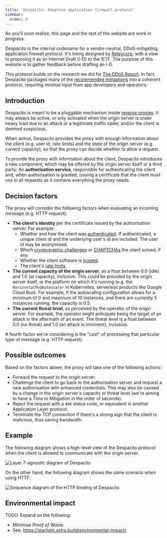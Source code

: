 ```yaml
---
title: 'Despacito: Adaptive application firewall protocol'
sidebar:
  order: 0
---
```



<Aside type="caution">
  As you'll soon realise, this page and the rest of the website are work in progress.
</Aside>

_Despacito_ is the internal codename for a vendor-neutral,
DDoS-mitigating, application firewall protocol.
It's being designed by [Relaycorp](https://relaycorp.tech),
with a view to proposing it as an Internet Draft (I-D) to the IETF.
The purpose of this website is to gather feedback before drafting an I-D.

This protocol builds on the research we did for [The DDoS Report](https://ddos.report).
In fact,
Despacito packages many of the [recommended mitigations](https://ddos.report/mitigations/) into a coherent protocol,
requiring minimal input from app developers and operators.

## Introduction

Despacito is meant to be a pluggable mechanism inside
[reverse proxies](https://ddos.report/mitigations/reverse-proxies/).
It may always be active,
or only activated when the origin server is under heavy load
due to an attack or a legitimate traffic spike,
and/or the client is deemed suspicious.

When active,
Despacito provides the proxy with enough information about the client (e.g. user id, rate limits)
and the state of the origin server (e.g. current capacity),
so that the proxy can decide whether to allow a request.

To provide the proxy with information about the client,
Despacito introduces a new component,
which may be offered by the origin server itself or a third party:
An **authorisation service**,
responsible for authenticating the client and,
when authorisation is granted,
issuing a certificate that the client must use in all requests
as it contains everything the proxy needs.

## Decision factors

The proxy will consider the following factors when evaluating an incoming message
(e.g. HTTP request):

- **The client's identity** per the certificate issued by the authorisation server. For example:
  - Whether and how the client was [authenticated](https://ddos.report/mitigations/authentication/). If authenticated, a unique client id and the underlying user's id are included. The user id may be anonymised.
  - Which [cryptographic challenges](https://ddos.report/mitigations/crypto-challenges/) or [CHAPTCHAs](https://ddos.report/mitigations/captchas/) the client solved, if any.
  - Whether the client software is [trusted](https://ddos.report/mitigations/client-integrity/).
  - The client's [rate limits](https://ddos.report/mitigations/rate-limiting/).
- **The current capacity of the origin server**,
  as a float between 0.0 (idle) and 1.0 (at capacity), inclusive.
  This could be provided by the origin server itself,
  or the platform on which it's running
  (e.g. the `HorizontalPodAutoscaler` in Kubernetes, serverless products like Google Cloud Run).
  For example,
  if the autoscaling configuration allows for a minimum of 0 and maximum of 10 instances,
  and there are currently 5 instances running,
  the capacity is 0.5.
- **The current threat level**, as perceived by the operator of the origin server.
  For example, the operator might anticipate being the target of an attack in the aftermath of an event.
  The threat level is a float between 0.0 (no threat) and 1.0 (an attack is imminent), inclusive.

A fourth factor we're considering is the "cost" of processing that particular type of message
(e.g. HTTP request).

## Possible outcomes

Based on the factors above, the proxy will take one of the following actions:

- Forward the request to the origin server.
- Challenge the client to go back to the authorisation server
  and request a new authorisation with enhanced credentials.
  This may also be caused by a change in the origin server's capacity or threat level
  (we're aiming to have a _Time to Mitigation_ in the order of seconds).
- Reject the request with a `40X` status code, or equivalent in another Application Layer protocol.
- Terminate the TCP connection if there's a strong sign that the client is malicious,
  thus saving bandwidth.

## Example

The following diagram shows a high-level view of the Despacito protocol
when the client is allowed to communicate with the origin server.

![Layer 7-agnostic diagram of Despacito](../../assets/diagrams/despacito-core.png)

On the other hand, the following diagram shows the same scenario when using HTTP.

![Sequence diagram of the HTTP binding of Despacito](../../assets/diagrams/despacito-http.png)

## Environmental impact

TODO. Expand on the following:

- Minimise _Proof of Waste_.
- See: https://starlight.astro.build/environmental-impact/
